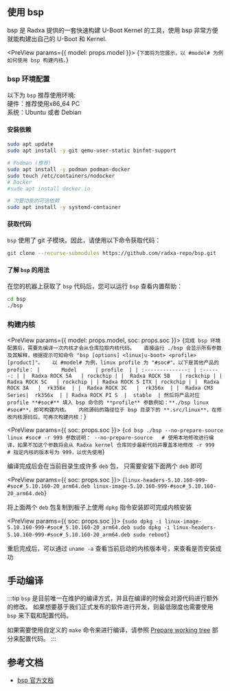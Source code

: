 
## 使用 bsp

bsp 是 Radxa 提供的一套快速构建 U-Boot Kernel 的工具，使用 bsp 非常方便就能构建出自己的 U-Boot 和 Kernel.

<PreView params={{ model: props.model }}>
  {`
下面将为您展示，以 #model# 为例如何使用 bsp 构建内核。
`}
</PreView>

### bsp 环境配置

以下为 `bsp` 推荐使用环境:  
硬件：推荐使用x86_64 PC  
系统：Ubuntu 或者 Debian

#### 安装依赖

```bash
sudo apt update
sudo apt install -y git qemu-user-static binfmt-support

# Podman (推荐)
sudo apt install -y podman podman-docker
sudo touch /etc/containers/nodocker
# Docker
#sudo apt install docker.io

# 次要功能的可选依赖
sudo apt install -y systemd-container
```

#### 获取代码

`bsp` 使用了 git 子模块。因此，请使用以下命令获取代码：

```bash
git clone --recurse-submodules https://github.com/radxa-repo/bsp.git
```

#### 了解 `bsp` 的用法

在您的机器上获取了 `bsp` 代码后，您可以运行 `bsp` 查看内置帮助：

```bash
cd bsp
./bsp
```

### 构建内核

<PreView params={{ model: props.model, soc: props.soc }}>
  {`
完成 bsp 环境配置后，需要先编译一次内核才会从仓库拉取内核代码。  
直接运行 ./bsp 会显示所有参数及其解释，根据提示可知命令 "bsp [options] <linux|u-boot> <profile> [product]"。  
以 #model# 为例，linux profile 为 "#soc#"。以下是其他产品的 profile：
|       Model      | profile  |
| :--------------: | :------: |
|  Radxa ROCK 5A   | rockchip |
|  Radxa ROCK 5B   | rockchip |
|  Radxa ROCK 5C   | rockchip |
| Radxa ROCK 5 ITX | rockchip |
|  Radxa ROCK 3A   |  rk356x  |
|  Radxa ROCK 3C   |  rk356x  |
|  Radxa CM3 Series|  rk356x  |
| Radxa ROCK PI S  |  stable  |
然后将产品对应 profile **#soc#** 填入 bsp 命令的 **profile** 参数例如：**./bsp linux #soc#**，即可构建内核。  
内核源码的路径位于 bsp 目录下的 **.src/linux**，在修改内核源码后，可再次构建内核：
`}
</PreView>

<PreView params={{ soc: props.soc }}>
  {`
    cd bsp
    ./bsp --no-prepare-source linux #soc# -r 999
    参数说明：
    --no-prepare-source   # 使用本地修改进行编译，如果不加这个参数将会从 Radxa kernel 仓库同步最新代码并覆盖本地修改
    -r 999                 # 指定内核的版本号为 999，以优先使用
`}
</PreView>

编译完成后会在当前目录生成许多 `deb` 包， 只需要安装下面两个 `deb` 即可

<PreView params={{ soc: props.soc }}>
  {`
    linux-headers-5.10.160-999-#soc#_5.10.160-20_arm64.deb
    linux-image-5.10.160-999-#soc#_5.10.160-20_arm64.deb
`}
</PreView>

将上面两个 `deb` 包复制到板子上使用 `dpkg` 指令安装即可完成内核安装

<PreView params={{ soc: props.soc }}>
  {`
    sudo dpkg -i linux-image-5.10.160-999-#soc#_5.10.160-20_arm64.deb
    sudo dpkg -i linux-headers-5.10.160-999-#soc#_5.10.160-20_arm64.deb
    sudo reboot
`}
</PreView>

重启完成后，可以通过 `uname -a` 查看当前启动的内核版本号，来查看是否安装成功

## 手动编译

:::tip
`bsp` 是目前唯一在维护的编译方式，并且在编译的时候会对源代码进行额外的修改。
如果想要基于我们正式发布的软件进行开发，则最低限度也需要使用 `bsp` 来下载和配置代码。

如果需要使用自定义的 `make` 命令来进行编译，请参照 [Prepare working tree](https://radxa-repo.github.io/bsp/dev_flow.html#prepare-working-tree) 部分来配置代码。
:::

## 参考文档

- [bsp 官方文档](https://radxa-repo.github.io/bsp)
